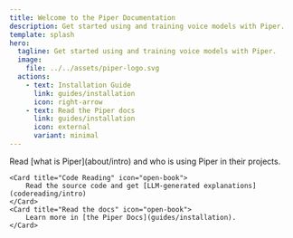 ```yaml
---
title: Welcome to the Piper Documentation
description: Get started using and training voice models with Piper.
template: splash
hero:
  tagline: Get started using and training voice models with Piper.
  image:
    file: ../../assets/piper-logo.svg
  actions:
    - text: Installation Guide
      link: guides/installation
      icon: right-arrow
    - text: Read the Piper docs
      link: guides/installation
      icon: external
      variant: minimal
---
```



<CardGrid stagger>
	<Card title="About Piper" icon="open-book">
		Read [what is Piper](about/intro) and who is using Piper in their projects.
	</Card>

	<Card title="Code Reading" icon="open-book">
		Read the source code and get [LLM-generated explanations](codereading/intro)
	</Card>
	<Card title="Read the docs" icon="open-book">
		Learn more in [the Piper Docs](guides/installation).
	</Card>
</CardGrid>
